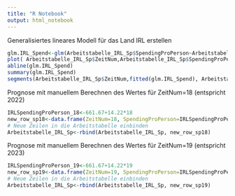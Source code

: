 ```yaml
---
title: "R Notebook"
output: html_notebook
---
```

Generalisiertes lineares Modell für das Land IRL erstellen
```r
glm.IRL_Spend<-glm(Arbeitstabelle_IRL_Sp$SpendingProPerson~Arbeitstabelle_IRL_Sp$ZeitNum)
plot( Arbeitstabelle_IRL_Sp$ZeitNum,Arbeitstabelle_IRL_Sp$SpendingProPerson)
abline(glm.IRL_Spend)
summary(glm.IRL_Spend)
segments(Arbeitstabelle_IRL_Sp$ZeitNum,fitted(glm.IRL_Spend), Arbeitstabelle_IRL_Sp$ZeitNum,Arbeitstabelle_IRL_Sp$SpendingProPerson)
```
Prognose mit manuellem Berechnen des Wertes für ZeitNum=18 (entspricht 2022)
```r
IRLSpendingProPerson_18<-661.67+14.22*18
new_row_sp18<-data.frame(ZeitNum=18, SpendingProPerson=IRLSpendingProPerson_18)
# Neue Zeilen in die Arbeitstabelle einbinden
Arbeitstabelle_IRL_Sp<-rbind(Arbeitstabelle_IRL_Sp, new_row_sp18)
```
Prognose mit manuellem Berechnen des Wertes für ZeitNum=19 (entspricht 2023)
```r
IRLSpendingProPerson_19<-661.67+14.22*19
new_row_sp19<-data.frame(ZeitNum=19, SpendingProPerson=IRLSpendingProPerson_19)
# Neue Zeilen in die Arbeitstabelle einbinden
Arbeitstabelle_IRL_Sp<-rbind(Arbeitstabelle_IRL_Sp, new_row_sp19)
```
